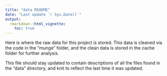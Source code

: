 ```yaml
---
title: "data README"
date: "Last update `r Sys.Date()`"
output:
  rmarkdown::html_vignette:
    toc: true
---
```

Here is where the raw data for this project is stored. This data is cleaned via the code in the "munge" folder, and the clean data is stored in the cache folder for further analysis.

This file should stay updated to contain descriptions of all the files found in the "data" directory, and knit to reflect the last time it was updated.

